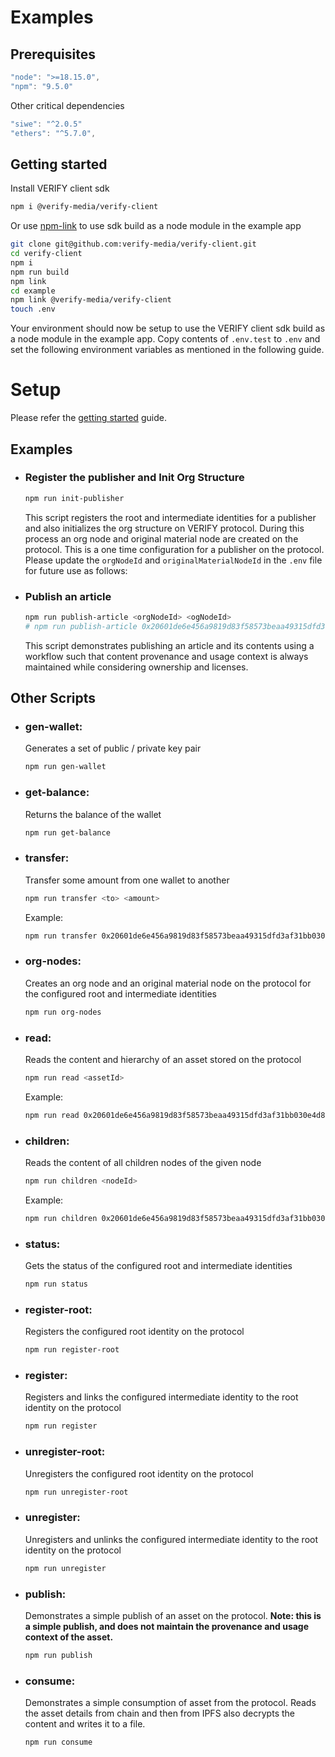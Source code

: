# Examples

## Prerequisites

```javascript
"node": ">=18.15.0",
"npm": "9.5.0"
```

Other critical dependencies

```javascript
"siwe": "^2.0.5"
"ethers": "^5.7.0",
```

## Getting started

Install VERIFY client sdk

```bash
npm i @verify-media/verify-client
```

Or use [npm-link](#https://docs.npmjs.com/cli/v10/commands/npm-link) to use sdk build as a node module in the example app

```bash
git clone git@github.com:verify-media/verify-client.git
cd verify-client
npm i
npm run build
npm link
cd example
npm link @verify-media/verify-client
touch .env
```

Your environment should now be setup to use the VERIFY client sdk build as a node module in the example app. Copy contents of `.env.test` to `.env` and set the following environment variables as mentioned in the following guide.

# Setup

Please refer the [getting started](https://github.com/verify-media/verify-client/blob/main/GETTING_STARTED.md) guide.

## Examples

- ### Register the publisher and Init Org Structure

  ```bash
  npm run init-publisher
  ```

  This script registers the root and intermediate identities for a publisher and also initializes the org structure on VERIFY protocol. During this process an org node and original material node are created on the protocol. This is a one time configuration for a publisher on the protocol. Please update the `orgNodeId` and `originalMaterialNodeId` in the `.env` file for future use as follows:
  
- ### Publish an article

  ```bash
  npm run publish-article <orgNodeId> <ogNodeId>
  # npm run publish-article 0x20601de6e456a9819d83f58573beaa49315dfd3af31bb030e4d85e19c3beb07f 0xeb6a6499ad57495ca0687e648821fe3b64df8a3c661eea30c2aed2f00eb1fdd8
  ```

  This script demonstrates publishing an article and its contents using a workflow such that content provenance and usage context is always maintained while considering ownership and licenses.


## Other Scripts

- ### gen-wallet:

  Generates a set of public / private key pair

  ```bash
  npm run gen-wallet
  ```

- ### get-balance:
  Returns the balance of the wallet
  ```bash
  npm run get-balance
  ```

- ### transfer:
  Transfer some amount from one wallet to another
  ```bash
  npm run transfer <to> <amount>
  ```
  Example:
  ```bash
  npm run transfer 0x20601de6e456a9819d83f58573beaa49315dfd3af31bb030e4d85e19c3beb07f 0.1
  ```

- ### org-nodes:
  Creates an org node and an original material node on the protocol for the configured root and intermediate identities
  ```bash
  npm run org-nodes
  ```

- ### read:
  Reads the content and hierarchy of an asset stored on the protocol
  ```bash
  npm run read <assetId>
  ```
  Example:
  ```bash
  npm run read 0x20601de6e456a9819d83f58573beaa49315dfd3af31bb030e4d85e19c3beb07f
  ```  

- ### children:
  Reads the content of all children nodes of the given node
  ```bash
  npm run children <nodeId>
  ```
  Example:
  ```bash
  npm run children 0x20601de6e456a9819d83f58573beaa49315dfd3af31bb030e4d85e19c3beb07f
  ```  

- ### status:
  Gets the status of the configured root and intermediate identities
  ```bash
  npm run status
  ```

- ### register-root:
  Registers the configured root identity on the protocol
  ```bash
  npm run register-root
  ```

- ### register:
  Registers and links the configured intermediate identity to the root identity on the protocol
  ```bash
  npm run register
  ```

- ### unregister-root:
  Unregisters the configured root identity on the protocol
  ```bash
  npm run unregister-root
  ```

- ### unregister:
  Unregisters and unlinks the configured intermediate identity to the root identity on the protocol
  ```bash
  npm run unregister
  ```

- ### publish:
  Demonstrates a simple publish of an asset on the protocol. <b>Note: this is a simple publish, and does not maintain the provenance and usage context of the asset.</b>
  ```bash
  npm run publish
  ```

- ### consume:
  Demonstrates a simple consumption of asset from the protocol. Reads the asset details from chain and then from IPFS also decrypts the content and writes it to a file.
  ```bash
  npm run consume
  ```
